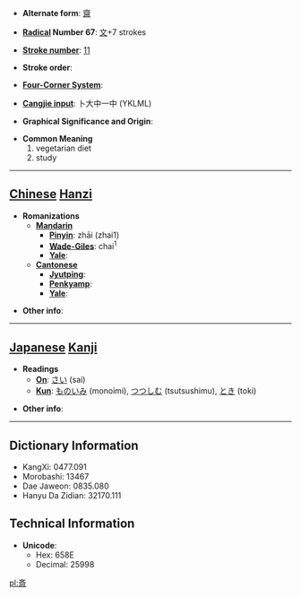 * '''Alternate form''': [[齋]]

* '''[[Wiktionary:Chinese radical index| Radical]] Number 67''': [[Wiktionary:Chinese radical index 文|文]]+7 strokes

* '''[[Wiktionary:Chinese total strokes index|Stroke number]]''': [[Wiktionary:Chinese total strokes index 11|11]]

* '''Stroke order''': 

* '''[[Wiktionary:Chinese four corner index|Four-Corner System]]''': 

* '''[[Wiktionary:Chinese Cangjie index|Cangjie input]]''': 卜大中一中 (YKLML)

* '''Graphical Significance and Origin''': 

* '''Common Meaning'''
*#vegetarian diet
*# study


----

== [[Chinese]] [[Hanzi]] ==

* '''Romanizations'''
** '''[[Mandarin]]'''
*** '''[[Pinyin]]''': zhāi (zhai1)
*** '''[[Wade-Giles]]''': chai<sup>1</sup>
*** '''[[Yale]]''': 
** '''[[Cantonese]]'''
*** '''[[Jyutping]]''':
*** '''[[Penkyamp]]''': 
*** '''[[Yale]]''': 

* '''Other info''': 

----

== [[Japanese]] [[Kanji]] ==

* '''Readings'''
** '''[[On]]''': [[さい]] (sai)
** '''[[Kun]]''': [[ものいみ]] (monoimi), [[つつしむ]] (tsutsushimu), [[とき]] (toki)

* '''Other info''':  

----

== Dictionary Information ==

* KangXi: 0477.091
* Morobashi: 13467
* Dae Jaweon: 0835.080
* Hanyu Da Zidian: 32170.111

== Technical Information ==

* '''Unicode''':
** Hex: 658E
** Decimal: 25998

[[pl:斎]]